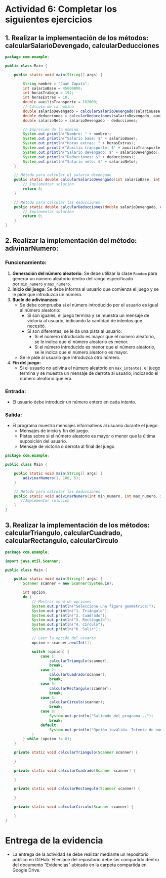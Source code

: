 # Actividad 6: Completar los siguientes ejercicios

## 1. Realizar la implementación de los métodos: **calcularSalarioDevengado**, **calcularDeducciones**

```java
package com.example;

public class Main {

    public static void main(String[] args) {

        String nombre = "Juan Zapata";
        int salarioBase = 45000000;
        int horasTrabajo = 192;
        int horasExtras = 10;
        double auxilioTransporte = 162000;
        // Cálculo de la nómina
        double salarioDevengado = calcularSalarioDevengado(salarioBase, horasTrabajo, horasExtras);
        double deducciones = calcularDeducciones(salarioDevengado, auxilioTransporte);
        double salarioNeto = salarioDevengado - deducciones;

        // Impresión de la nómina
        System.out.println("Nombre: " + nombre);
        System.out.println("Salario base: $" + salarioBase);
        System.out.println("Horas extras: " + horasExtras);
        System.out.println("Auxilio transporte: $" + auxilioTransporte);
        System.out.println("Salario devengado: $" + salarioDevengado);
        System.out.println("Deducciones: $" + deducciones);
        System.out.println("Salario neto: $" + salarioNeto);
    }

    // Método para calcular el salario devengado
    public static double calcularSalarioDevengado(int salarioBase, int horasTrabajo, int horasExtras) {
        // Implementar solución
        return 0;
    }

    // Método para calcular las deducciones
    public static double calcularDeducciones(double salarioDevengado, double auxilioTransporte) {
        // Implementar solución
        return 0;
    }
}
```
## 2. Realizar la implementación del método: **adivinarNumero**:

### **Funcionamiento:**

1.  **Generación del número aleatorio:** Se debe utilizar la clase `Random` para generar un número aleatorio dentro del rango especificado por `min_numero` y `max_numero`.
2.  **Inicio del juego:** Se debe informa al usuario que comienza el juego y se le pide que introduzca un número.
3.  **Bucle de adivinanzas:**
    -   Se debe comprueba si el número introducido por el usuario es igual al número aleatorio:
        -   Si son iguales, el juego termina y se muestra un mensaje de victoria al usuario, indicando la cantidad de intentos que necesitó.
        -   Si son diferentes, se le da una pista al usuario:
            -   Si el número introducido es mayor que el número aleatorio, se le indica que el número aleatorio es menor.
            -   Si el número introducido es menor que el número aleatorio, se le indica que el número aleatorio es mayor.
    -   Se le pide al usuario que introduzca otro número.
4.  **Fin del juego:**
    -   Si el usuario no adivina el número aleatorio en `max_intentos`, el juego termina y se muestra un mensaje de derrota al usuario, indicando el número aleatorio que era.
### **Entrada:**

-   El usuario debe introducir un número entero en cada intento.
### **Salida:**

-   El programa muestra mensajes informativos al usuario durante el juego:
    -   Mensajes de inicio y fin del juego.
    -   Pistas sobre si el número aleatorio es mayor o menor que la última suposición del usuario.
    -   Mensaje de victoria o derrota al final del juego.


```java
package com.example;

public class Main {

    public static void main(String[] args) {
        adivinarNumero(1, 100, 5);
    }

    // Método para calcular las deducciones
    public static void adivinarNumero(int min_numero, int max_numero, int max_intentos) {
       //Implementar solución
    }
}
```
## 3. Realizar la implementación de los métodos: **calcularTriangulo**, **calcularCuadrado**, **calcularRectangulo**, **calcularCirculo** 

```java
package com.example;

import java.util.Scanner;

public class Main {

    public static void main(String[] args) {
        Scanner scanner = new Scanner(System.in);

        int opcion;
        do {
            // Mostrar menú de opciones
            System.out.println("Seleccione una figura geométrica:");
            System.out.println("1. Triángulo");
            System.out.println("2. Cuadrado");
            System.out.println("3. Rectángulo");
            System.out.println("4. Círculo");
            System.out.println("0. Salir");

            // Leer la opción del usuario
            opcion = scanner.nextInt();

            switch (opcion) {
                case 1:
                    calcularTriangulo(scanner);
                    break;
                case 2:
                    calcularCuadrado(scanner);
                    break;
                case 3:
                    calcularRectangulo(scanner);
                    break;
                case 4:
                    calcularCirculo(scanner);
                    break;
                case 0:
                    System.out.println("Saliendo del programa...");
                    break;
                default:
                    System.out.println("Opción inválida. Intente de nuevo.");
            }
        } while (opcion != 0);
    }

    private static void calcularTriangulo(Scanner scanner) {
       
    }

    private static void calcularCuadrado(Scanner scanner) {
       
    }

    private static void calcularRectangulo(Scanner scanner) {
        
    }

    private static void calcularCirculo(Scanner scanner) {
       
    }
}
```

# Entrega de la evidencia

- La entrega de la actividad se debe realizar mediante un repositorio público en GitHub. El enlace del repositorio debe ser compartido dentro del documento "Evidencias" ubicado en la carpeta compartida en Google Drive.